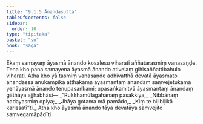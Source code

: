 ```yaml
---
title: "9.1.5 Ānandasutta"
tableOfContents: false
sidebar:
  order: 10
type: "tipitaka"
basket: "su"
book: "saga"
---
```



<DynamicBreadcrumb />

<Division number="225" book="saga">

<Paragraph number="1399" book="saga">
Ekaṃ samayaṃ āyasmā ānando kosalesu viharati aññatarasmiṃ vanasaṇḍe. Tena kho pana samayena āyasmā ānando ativelaṃ gihisaññattibahulo viharati. Atha kho yā tasmiṃ vanasaṇḍe adhivatthā devatā āyasmato ānandassa anukampikā atthakāmā āyasmantaṃ ānandaṃ saṃvejetukāmā yenāyasmā ānando tenupasaṅkami; upasaṅkamitvā āyasmantaṃ ānandaṃ gāthāya ajjhabhāsi—
</Paragraph>

<Paragraph number="1400" type="verses" book="saga">
_“Rukkhamūlagahanaṃ pasakkiya,_  
_Nibbānaṃ hadayasmiṃ opiya;_  
_Jhāya gotama mā pamādo,_  
_Kiṃ te biḷibiḷikā karissatī”ti._  

</Paragraph>

<Paragraph number="1401" book="saga">
Atha kho āyasmā ānando tāya devatāya saṃvejito saṃvegamāpādīti.
</Paragraph>
</Division>